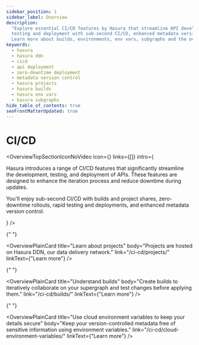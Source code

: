 ```yaml
---
sidebar_position: 1
sidebar_label: Overview
description:
  "Explore essential CI/CD features by Hasura that streamline API development, testing, and deployment. Enjoy rapid
  testing and deployment with sub-second CI/CD, enhanced metadata version control, and zero-downtime during updates.
  Learn more about builds, environments, env vars, subgraphs and the overall CI/CD process."
keywords:
  - hasura
  - hasura ddn
  - cicd
  - api deployment
  - zero-downtime deployment
  - metadata version control
  - hasura projects
  - hasura builds
  - hasura env vars
  - hasura subgraphs
hide_table_of_contents: true
seoFrontMatterUpdated: true
---
```



# CI/CD

<OverviewTopSectionIconNoVideo
  icon={<Icon />}
  links={[]}
  intro={
    <div>
      <p>
        Hasura introduces a range of CI/CD features that significantly streamline the development, testing, and
        deployment of APIs. These features are designed to enhance the iteration process and reduce downtime during
        updates.
      </p>
      <p>
        You'll enjoy sub-second CI/CD with builds and project shares, zero-downtime rollouts, rapid testing and
        deployments, and enhanced metadata version control.
      </p>
    </div>
  }
/>

<div className="overview-gallery card-wrapper">

{" "}

<OverviewPlainCard
  title="Learn about projects"
  body="Projects are hosted on Hasura DDN, our data delivery network."
  link="/ci-cd/projects/"
  linkText={"Learn more"}
/>

{" "}

<OverviewPlainCard
  title="Understand builds"
  body="Create builds to iteratively collaborate on your supergraph and test changes before applying them."
  link="/ci-cd/builds/"
  linkText={"Learn more"}
/>

{" "}

<OverviewPlainCard
  title="Use cloud environment variables to keep your details secure"
  body="Keep your version-controlled metadata free of sensitive information using environment variables."
  link="/ci-cd/cloud-environment-variables/"
  linkText={"Learn more"}
/>

</div>
